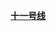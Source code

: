 [[上海轨道交通11号线|'''<span style="color: #{{上海地铁标志色|11}};">十一号线</span>''']]<noinclude>
{{documentation|Template:上海轨道交通一号线/doc}}</noinclude>